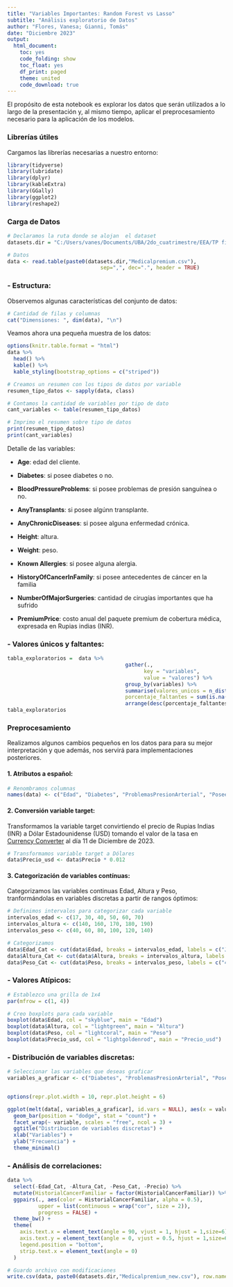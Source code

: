 ---
title: "Variables Importantes: Random Forest vs Lasso"
subtitle: "Análisis exploratorio de Datos"
author: "Flores, Vanesa; Gianni, Tomás"
date: "Diciembre 2023"
output:
  html_document:
    toc: yes
    code_folding: show
    toc_float: yes
    df_print: paged
    theme: united
    code_download: true
---

El propósito de esta notebook es explorar los datos que serán utilizados a lo largo de la presentación y, al mismo tiempo, aplicar el preprocesamiento necesario para la aplicación de los modelos.


###  <font>Librerías útiles</font>

Cargamos las librerías necesarias a nuestro entorno:
```{r}
library(tidyverse)
library(lubridate)
library(dplyr)
library(kableExtra)
library(GGally)
library(ggplot2)
library(reshape2)
```


###  <font>Carga de Datos</font>


```{r}
# Declaramos la ruta donde se alojan  el dataset
datasets.dir = "C:/Users/vanes/Documents/UBA/2do_cuatrimestre/EEA/TP final/"

# Datos
data <- read.table(paste0(datasets.dir,"Medicalpremium.csv"),
                              sep=",", dec=".", header = TRUE)

```

### - <font>Estructura:</font>

Observemos algunas características del conjunto de datos:

```{r}
# Cantidad de filas y columnas
cat("Dimensiones: ", dim(data), "\n")
```

Veamos ahora una pequeña muestra de los datos:

```{r}

options(knitr.table.format = "html") 
data %>% 
  head() %>% 
  kable() %>% 
  kable_styling(bootstrap_options = c("striped"))

```
```{r}

# Creamos un resumen con los tipos de datos por variable
resumen_tipo_datos <- sapply(data, class)

# Contamos la cantidad de variables por tipo de dato
cant_variables <- table(resumen_tipo_datos)

# Imprimo el resumen sobre tipo de datos
print(resumen_tipo_datos)
print(cant_variables)

```

Detalle de las variables:

- **Age**: edad del cliente.

- **Diabetes**: si posee diabetes o no.

- **BloodPressureProblems**: si posee problemas de presión sanguínea o no.

- **AnyTransplants**: si posee algúnn transplante.

- **AnyChronicDiseases**: si posee alguna enfermedad crónica.

- **Height**: altura.

- **Weight**: peso.

- **Known Allergies**: si posee alguna alergia.

- **HistoryOfCancerInFamily**: si posee antecedentes de cáncer en la familia

- **NumberOfMajorSurgeries**: cantidad de cirugías importantes que ha sufrido

- **PremiumPrice**: costo anual del paquete premium de cobertura médica, expresada en Rupias indias (INR).

### - <font>Valores únicos y faltantes:</font>

```{r}

tabla_exploratorios =  data %>%
                                      gather(., 
                                            key = "variables", 
                                            value = "valores") %>% 
                                      group_by(variables) %>% 
                                      summarise(valores_unicos = n_distinct(valores),
                                      porcentaje_faltantes = sum(is.na(valores))/nrow(data)*100) %>% 
                                      arrange(desc(porcentaje_faltantes), valores_unicos) 
tabla_exploratorios

```
###  <font>Preprocesamiento</font>

Realizamos algunos cambios pequeños en los datos para para su mejor interpretación y que además, nos servirá para implementaciones posteriores. 

#### 1. Atributos a español:

```{r}
# Renombramos columnas
names(data) <- c("Edad", "Diabetes", "ProblemasPresionArterial", "PoseeTransplante", "EnfermedadCronica", "Altura", "Peso", "Alergias", "HistorialCancerFamiliar", "CantCirugiasImportantes", "Precio")

```

#### 2. Conversión variable target:

Transformamos la variable target convirtiendo el precio de Rupias Indias (INR) a Dólar Estadounidense (USD) tomando el valor de la tasa en [Currency Converter](https://www.xe.com/currencyconverter/convert/?Amount=1&From=INR&To=USD) al día 11 de Diciembre de 2023.

```{r}
# Transformamos variable target a Dólares
data$Precio_usd <- data$Precio * 0.012

```

#### 3. Categorización de variables contínuas:
Categorizamos las variables continuas Edad, Altura y Peso, tranformándolas en variables discretas a partir de rangos óptimos:

```{r}
# Definimos intervalos para categorizar cada variable
intervalos_edad <- c(17, 30, 40, 50, 60, 70)
intervalos_altura <- c(140, 160, 170, 180, 190)
intervalos_peso <- c(40, 60, 80, 100, 120, 140)

# Categorizamos
data$Edad_Cat <- cut(data$Edad, breaks = intervalos_edad, labels = c("Joven", "Adulto Joven", "Adulto Medio", "Adulto Mayor", "Anciano"))
data$Altura_Cat <- cut(data$Altura, breaks = intervalos_altura, labels = c("140-160", "161-170", "171-180", "181-190"))
data$Peso_Cat <- cut(data$Peso, breaks = intervalos_peso, labels = c("40-60", "61-80", "81-100", "101-120", "121-140"))

```

### - <font>Valores Atípicos:</font>


```{r}

# Establezco una grilla de 1x4
par(mfrow = c(1, 4))

# Creo boxplots para cada variable
boxplot(data$Edad, col = "skyblue", main = "Edad")
boxplot(data$Altura, col = "lightgreen", main = "Altura")
boxplot(data$Peso, col = "lightcoral", main = "Peso")
boxplot(data$Precio_usd, col = "lightgoldenrod", main = "Precio_usd")

```

### - <font>Distribución de variables discretas:</font>

```{r}
# Seleccionar las variables que deseas graficar
variables_a_graficar <- c("Diabetes", "ProblemasPresionArterial", "PoseeTransplante", "EnfermedadCronica", "Alergias", "HistorialCancerFamiliar", "CantCirugiasImportantes")


options(repr.plot.width = 10, repr.plot.height = 6)

ggplot(melt(data[, variables_a_graficar], id.vars = NULL), aes(x = value, fill = value, group = value)) +
  geom_bar(position = "dodge", stat = "count") +
  facet_wrap(~ variable, scales = "free", ncol = 3) +
  ggtitle("Distribucion de variables discretas") +
  xlab("Variables") +
  ylab("Frecuencia") +
  theme_minimal()
```

### - <font>Análisis de correlaciones:</font>

```{r}


data %>% 
  select(-Edad_Cat, -Altura_Cat, -Peso_Cat, -Precio) %>%
  mutate(HistorialCancerFamiliar = factor(HistorialCancerFamiliar)) %>% 
  ggpairs(., aes(color = HistorialCancerFamiliar, alpha = 0.5), 
          upper = list(continuous = wrap("cor", size = 2)),
          progress = FALSE) +
  theme_bw() +
  theme(
    axis.text.x = element_text(angle = 90, vjust = 1, hjust = 1,size=6),  
    axis.text.y = element_text(angle = 0, vjust = 0.5, hjust = 1,size=6),  
    legend.position = "bottom",
    strip.text.x = element_text(angle = 0) 
  )  


```


```{r}
# Guardo archivo con modificaciones
write.csv(data, paste0(datasets.dir,"Medicalpremium_new.csv"), row.names = FALSE)
```